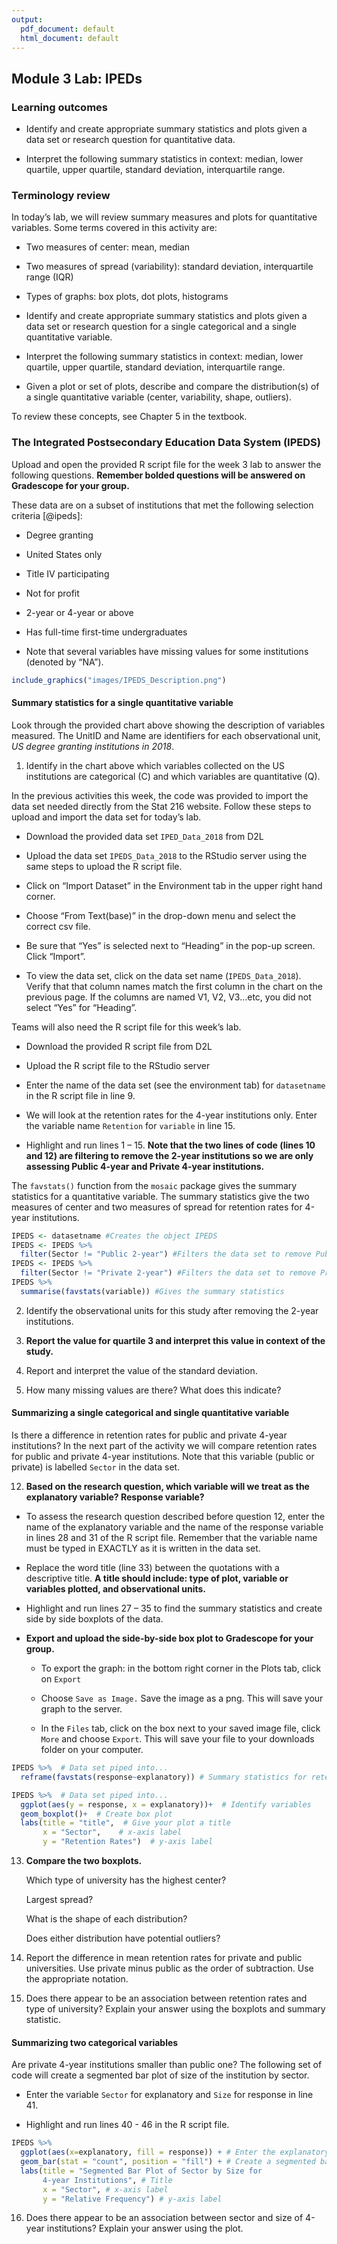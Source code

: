 ---
output:
  pdf_document: default
  html_document: default
---
## Module 3 Lab: IPEDs

\setstretch{1}

### Learning outcomes

* Identify and create appropriate summary statistics and plots
  given a data set or research question for quantitative data.

* Interpret the following summary statistics in context:
  median, lower quartile, upper quartile, 
  standard deviation, interquartile range.

### Terminology review

In today's lab, we will review summary measures and plots for quantitative variables.  Some terms covered in this activity are:

* Two measures of center: mean, median

* Two measures of spread (variability): standard deviation, interquartile range (IQR)

* Types of graphs: box plots, dot plots, histograms

* Identify and create appropriate summary statistics and plots given a data set or research question for a single categorical and a single quantitative variable.

* Interpret the following summary statistics in context:
  median, lower quartile, upper quartile,
  standard deviation, interquartile range.

* Given a plot or set of plots, describe and compare the distribution(s)
  of a single quantitative variable
  (center, variability, shape, outliers).
  

To review these concepts, see Chapter 5 in the textbook.

### The Integrated Postsecondary Education Data System (IPEDS)

Upload and open the provided R script file for the week 3 lab to answer the following questions.  **Remember bolded questions will be answered on Gradescope for your group.**

These data are on a subset of institutions that met the following selection criteria [@ipeds]:

* Degree granting 

* United States only

* Title IV participating

* Not for profit

* 2-year or 4-year or above

* Has full-time first-time undergraduates

* Note that several variables have missing values for some institutions (denoted by “NA”).

```{r, fig.align = "center", out.width="77%"}
include_graphics("images/IPEDS_Description.png")
```

#### Summary statistics for a single quantitative variable {-}

Look through the provided chart above showing the description of variables measured.  The UnitID and Name are identifiers for each observational unit, *US degree granting institutions in 2018*.  

1. Identify in the chart above which variables collected on the US institutions are categorical (C) and which variables are quantitative (Q).

\newpage

In the previous activities this week, the code was provided to import the data set needed directly from the Stat 216 website.  Follow these steps to upload and import the data set for today's lab.

* Download the provided data set `IPED_Data_2018` from D2L

* Upload the data set `IPEDS_Data_2018` to the RStudio server using the same steps to upload the R script file.  

* Click on "Import Dataset" in the Environment tab in the upper right hand corner.  

* Choose "From Text(base)" in the drop-down menu and select the correct csv file.  

* Be sure that "Yes" is selected next to "Heading" in the pop-up screen.  Click "Import".  

* To view the data set, click on the data set name (`IPEDS_Data_2018`).  Verify that that column names match the first column in the chart on the previous page.  If the columns are named V1, V2, V3...etc, you did not select "Yes" for "Heading".

Teams will also need the R script file for this week's lab. 

* Download the provided R script file from D2L

* Upload the R script file to the RStudio server

* Enter the name of the data set (see the environment tab) for `datasetname` in the R script file in line 9.  

* We will look at the retention rates for the 4-year institutions only.  Enter the variable name `Retention` for `variable` in line 15.  

* Highlight and run lines 1 -- 15.  **Note that the two lines of code (lines 10 and 12) are filtering to remove the 2-year institutions so we are only assessing Public 4-year and Private 4-year institutions.**  

The `favstats()` function from the `mosaic` package gives the summary statistics for a quantitative variable. The summary statistics give the two measures of center and two measures of spread for retention rates for 4-year institutions.

```{r, echo=TRUE, collapse = FALSE, eval=FALSE}
IPEDS <- datasetname #Creates the object IPEDS 
IPEDS <- IPEDS %>%
  filter(Sector != "Public 2-year") #Filters the data set to remove Public 2-year
IPEDS <- IPEDS %>%
  filter(Sector != "Private 2-year") #Filters the data set to remove Private 2-year
IPEDS %>%
  summarise(favstats(variable)) #Gives the summary statistics
```

2. Identify the observational units for this study after removing the 2-year institutions.

\vspace{0.3in}

3. **Report the value for quartile 3 and interpret this value in context of the study.**

\vspace{0.8in}

4. Report and interpret the value of the standard deviation.

\vspace{0.8in}

5.  How many missing values are there?  What does this indicate?

\vspace{0.3in}



#### Summarizing a single categorical and single quantitative variable {-}

Is there a difference in retention rates for public and private 4-year institutions? In the next part of the activity we will compare retention rates for public and private 4-year institutions.  Note that this variable (public or private) is labelled `Sector` in the data set.

12.  **Based on the research question, which variable will we treat as the explanatory variable?  Response variable?**

\vspace{0.8in}

* To assess the research question described before question 12, enter the name of the explanatory variable and the name of the response variable in lines 28 and 31 of the R script file.  Remember that the variable name must be typed in EXACTLY as it is written in the data set. 

* Replace the word title (line 33) between the quotations with a descriptive title.  **A title should include: type of plot, variable or variables plotted, and observational units.**  

* Highlight and run lines 27 -- 35 to find the summary statistics and create side by side boxplots of the data.

* **Export and upload the side-by-side box plot to Gradescope for your group.**

    * To export the graph: in the bottom right corner in the Plots tab, click on `Export`

    * Choose `Save as Image.` Save the image as a png.  This will save your graph to the server.

    * In the `Files` tab, click on the box next to your saved image file, click `More` and choose `Export`. This will save your file to your downloads folder on your computer.

```{r, echo=TRUE, eval=FALSE}
IPEDS %>%  # Data set piped into...
  reframe(favstats(response~explanatory)) # Summary statistics for retention rates by sector
```

```{r, out.width="60%", echo=TRUE, eval=FALSE}
IPEDS %>%  # Data set piped into...
  ggplot(aes(y = response, x = explanatory))+  # Identify variables
  geom_boxplot()+  # Create box plot
  labs(title = "title",  # Give your plot a title
       x = "Sector",    # x-axis label
       y = "Retention Rates")  # y-axis label
```

13.  **Compare the two boxplots.**
    
     Which type of university has the highest center?
     \vspace{0.3in}
     
     Largest spread?
     \vspace{0.3in}
     
     What is the shape of each distribution?
     \vspace{0.3in}
     
     Does either distribution have potential outliers?
     \vspace{0.3in}
     
14. Report the difference in mean retention rates for private and public universities.  Use private minus public as the order of subtraction.  Use the appropriate notation.

\vspace{0.8in}

15.  Does there appear to be an association between retention rates and type of university?  Explain your answer using the boxplots and summary statistic.

\vspace{0.3in}

#### Summarizing two categorical variables {-}

Are private 4-year institutions smaller than public one? The following set of code will create a segmented bar plot of size of the institution by sector. 

* Enter the variable `Sector` for explanatory and `Size` for response in line 41. 

* Highlight and run lines 40 - 46 in the R script file.

```{r, out.width="60%", echo=TRUE, eval=FALSE}
IPEDS %>%
  ggplot(aes(x=explanatory, fill = response)) + # Enter the explanatory and response variables
  geom_bar(stat = "count", position = "fill") + # Create a segmented bar plot
  labs(title = "Segmented Bar Plot of Sector by Size for 
       4-year Institutions", # Title
       x = "Sector", # x-axis label
       y = "Relative Frequency") # y-axis label
```

16. Does there appear to be an association between sector and size of 4-year institutions? Explain your answer using the plot.

\vspace{0.5in}

<!-- ### Take-home messages -->

<!-- 1.	Histograms, box plots, and dot plots can all be used to graphically display a single quantitative variable.   -->

<!-- 2.  The box plot is created using the five number summary: minimum value, quartile 1, median, quartile 3, and maximum value.  Values in the data set that are less than $\text{Q}_1 - 1.5\text{xIQR}$ and greater than $\text{Q}_3 + 1.5\text{xIQR}$ are considered outliers and are graphically represented by a dot outside of the whiskers on the box plot. -->

<!-- 3.  Data should be summarized numerically and displayed graphically to give us information about the study. -->

<!-- 4.  When comparing distributions of quantitative variables we look at the shape, center, spread, and for outliers.  There are two measures of center: mean and the median and two measures of spread: standard deviation and the interquartile range, IQR = Q3 $-$ Q1.  -->

<!-- 5. The median and the interquartile range are robust statistics, meaning that they are not affected by very large or very small values.  When we have a skewed distribution the best measure of center is the median and the best measure of spread is the IQR. -->

\newpage